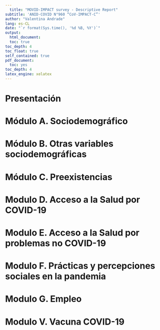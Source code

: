 ```yaml
---
  title: "MOVID-IMPACT survey - Descriptive Report"
subtitle: 'ANID-COVID N°960 “CoV-IMPACT-C”'
author: "Valentina Andrade"
lang: es-CL
date: "`r format(Sys.time(), '%d %B, %Y')`"
output:
  html_document:
  toc: true
toc_depth: 4
toc_float: true
self_contained: true
pdf_document:
  toc: yes
toc_depth: 4
latex_engine: xelatex
---
```


# Presentación

# Módulo A. Sociodemográfico

# Módulo B. Otras variables sociodemográficas

# Módulo C. Preexistencias

# Modulo D. Acceso a la Salud por COVID-19

# Modulo E. Acceso a la Salud por problemas no COVID-19

# Modulo F. Prácticas y percepciones sociales en la pandemia

# Modulo G. Empleo

# Modulo V. Vacuna COVID-19